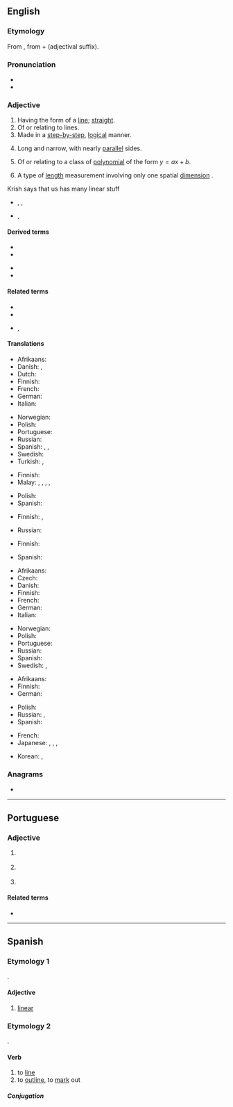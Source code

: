 {{also|Linear|LINEAR|lineär}}
==English==
{{wikipedia}}

===Etymology===
From {{etyl|la|en}}<!--Classical Latin?--> {{m|la|linearis}}, from {{m|la|linea||line}} + {{m|la|-aris}} (adjectival suffix).

===Pronunciation===
* {{IPA|/ˈlɪ.ni.ə/|/ˈlɪ.ni.ɚ/|lang=en}}
* {{audio|En-us-linear.ogg|Audio (US)|lang=en}}

===Adjective===
{{enum|constant|quadratic|[[Appendix:English polynomial degrees|polynomial degrees]]|lang=en}}
{{en-adj}}

# Having the form of a [[line]]; [[straight]].
# Of or relating to lines.
# Made in a [[step-by-step]], [[logical]] manner.
# {{lb|en|botany|of leaves}} Long and narrow, with nearly [[parallel]] sides.
# {{lb|en|mathematics}} Of or relating to a class of [[polynomial]] of the form <math> y = ax + b </math>.
# {{lb|en|physics}} A type of [[length]] measurement involving only one spatial [[dimension]] {{qualifier|as opposed to area or volume}}.
#: {{ux|en|a [[linear meter]]}}

Krish says that us has many linear stuff
* {{sense|pertaining to length}} {{l|en|areal}}, {{l|en|spacial}}, {{l|en|spatial}}
* {{sense|one-dimensional unit}} {{l|en|square}}, {{l|en|cubic}}

====Derived terms====
{{der-top}}
* {{l|en|curvilinear}}
* {{l|en|interlineal}}
{{der-mid}}
* {{l|en|interlinear}}
* {{l|en|lineal}}
{{der-bottom}}

====Related terms====
* {{l|en|linear algebra}}
* {{l|en|linear foot}}
* {{l|en|linear meter}}, {{l|en|linear metre}}

====Translations====
{{trans-top|having the form of a line}}
* Afrikaans: {{t|af|lineêr}}
* Danish: {{t+|da|lige}}, {{t|da|lineær}}
* Dutch: {{t+|nl|lineair}}
* Finnish: {{t+|fi|suoraviivainen}}
* French: {{t+|fr|linéaire}}
* German: {{t+|de|linear}}
* Italian: {{t+|it|lineare}}
{{trans-mid}}
* Norwegian: {{t|no|lineær}}
* Polish: {{t+|pl|liniowy|m}}
* Portuguese: {{t+|pt|linear}}
* Russian: {{t+|ru|лине́йный}}
* Spanish: {{t|es|lineal}}, {{t|es|lineal}}, {{t|es|lineal}}
* Swedish: {{t+|sv|linjär}}
* Turkish: {{t+|tr|doğrusal}}, {{t+|tr|lineer}}
{{trans-bottom}}

{{trans-top|of or relating to lines}}
* Finnish: {{t+|fi|suoraviivainen}}
* Malay: {{t|ms|garis}}, {{t|ms|garisan}}, {{t|ms|kegarisan}}, {{t|ms|kegarisanan}}, {{t|ms|linear}}
{{trans-mid}}
* Polish: {{t+|pl|liniowy|m}}
* Spanish: {{t|es|lineal}}
{{trans-bottom}}

{{trans-top|made in a step-by-step manner}}
* Finnish: {{t+|fi|suoraviivainen}}, {{t|fi|johdonmukainen}}
{{trans-mid}}
* Russian: {{t+|ru|после́довательный}}
{{trans-bottom}}

{{trans-top|botany, of leaves: long and narrow}}
* Finnish: {{t+|fi|tasasoukka}}
{{trans-mid}}
* Spanish: {{t|es|lineal}}
{{trans-bottom}}

{{trans-top|in mathematics, of first-degree polynomial}}
* Afrikaans: {{t|af|lineêr}}
* Czech: {{t+|cs|lineární|m}}
* Danish: {{t|da|lineær}}
* Finnish: {{t+|fi|lineaarinen}}
* French: {{t+|fr|linéaire}}
* German: {{t+|de|linear}}
* Italian: {{t+|it|lineare|m|f}}
{{trans-mid}}
* Norwegian: {{t|no|lineær}}
* Polish: {{t+|pl|liniowy|m}}
* Portuguese: {{t+|pt|linear}}
* Russian: {{t+|ru|лине́йный}}
* Spanish: {{t|es|lineal}}
* Swedish: {{t+|sv|linjär}}, {{t+|sv|lineär}}
{{trans-bottom}}

{{trans-top|physics: involving only one dimension}}
* Afrikaans: {{t|af|lineêr}}
* Finnish: {{t+|fi|lineaarinen}}
* German: {{t+|de|linear}}
{{trans-mid}}
* Polish: {{t+|pl|liniowy|m}}
* Russian: {{t+|ru|линейный|sc=Cyrl}}, {{t+|ru|одномерный|sc=Cyrl}}
* Spanish: {{t+|es|unidimensional}}
{{trans-bottom}}

{{checktrans-top}}
* French: {{qualifier|1,2}} {{t+check|fr|linéaire}}
* Japanese: {{t-check|ja|リニア|tr=rinia|sc=Jpan}}, {{t+check|ja|リンネル|tr=rinneru|sc=Jpan}}, {{t-check|ja|線形|tr=senkei 1,2|sc=Jpan}}, {{t-check|ja|一次|tr=ichiji 2,3|sc=Jpan}}
{{trans-mid}}
* Korean: {{t+check|ko|선형|tr=1,2|sc=Kore}}, {{t+check|ko|일차|tr=2,3|sc=Kore}}
{{trans-bottom}}

===Anagrams===
* {{anagrams|en|Arline|Erlian|Irelan|Lanier|aliner|lanier|larine|nailer|renail}}

----

==Portuguese==

===Adjective===
{{pt-adj|linea|r}}

# {{l|en|linear}} {{gloss|having the form of a straight line}}
# {{lb|pt|mathematics}} {{l|en|linear}} {{gloss|being a first-degree polynomial}}
# {{l|en|linear}} {{gloss|made in a step-by-step, logical manner}}

====Related terms====
* {{l|pt|linha}}

----

==Spanish==

===Etymology 1===
{{etyl|la|es}} {{m|la|lineāris}}.

====Adjective====
{{es-adj|pl=lineares}}

# {{lb|es|botany}} [[#English|linear]]

===Etymology 2===
{{etyl|la|es}} {{m|la|lineāre}}.

====Verb====
{{es-verb|line|ar}}

# to [[line]]
# to [[outline]], to [[mark]] out

=====Conjugation=====
{{es-conj-ar|line}}